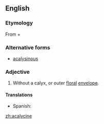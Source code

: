 ==English==

===Etymology===
From {{term|a-||not|lang=en}} + {{term|calyx|lang=en}}

===Alternative forms===
* [[acalysinous]]

===Adjective===
{{en-adj|-}}
# {{botany}} Without a calyx, or outer [[floral]] [[envelope]].

====Translations====
{{trans-top|without a calyx}}
*Spanish: {{t+|es|acalicino}}
{{trans-mid}}
{{trans-bottom}}

[[zh:acalycine]]